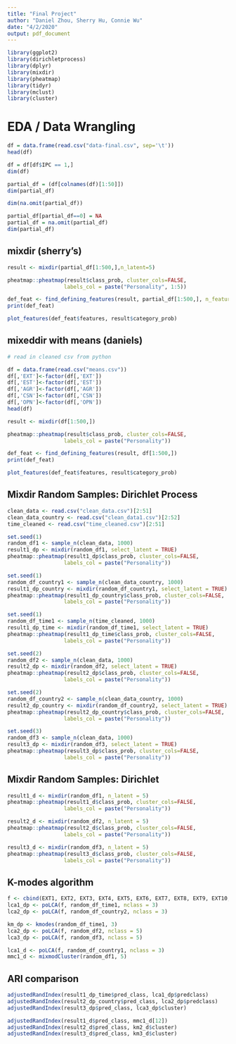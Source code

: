 ```yaml
---
title: "Final Project"
author: "Daniel Zhou, Sherry Hu, Connie Wu"
date: "4/2/2020"
output: pdf_document
---
```


```r
library(ggplot2)
library(dirichletprocess)
library(dplyr)
library(mixdir)
library(pheatmap)
library(tidyr)
library(mclust)
library(cluster)
```

# EDA / Data Wrangling
```r
df = data.frame(read.csv("data-final.csv", sep='\t'))
head(df)

```

```r
df = df[df$IPC == 1,]
dim(df)
```

```r
partial_df = (df[colnames(df)[1:50]])
dim(partial_df)
```

```r
dim(na.omit(partial_df))
```

```r
partial_df[partial_df==0] = NA
partial_df = na.omit(partial_df)
dim(partial_df)
```


## mixdir (sherry's)
```r
result <- mixdir(partial_df[1:500,],n_latent=5)
```

```r
pheatmap::pheatmap(result$class_prob, cluster_cols=FALSE,
                  labels_col = paste("Personality", 1:5))
```

```r
def_feat <- find_defining_features(result, partial_df[1:500,], n_features = 5)
print(def_feat)
```
```r
plot_features(def_feat$features, result$category_prob)
```

## mixeddir with means (daniels)

```r
# read in cleaned csv from python

df = data.frame(read.csv("means.csv"))
df[,'EXT']<-factor(df[,'EXT'])
df[,'EST']<-factor(df[,'EST'])
df[,'AGR']<-factor(df[,'AGR'])
df[,'CSN']<-factor(df[,'CSN'])
df[,'OPN']<-factor(df[,'OPN'])
head(df)
```


```r
result <- mixdir(df[1:500,])

```

```r
pheatmap::pheatmap(result$class_prob, cluster_cols=FALSE,
                  labels_col = paste("Personality"))
```

```r
def_feat <- find_defining_features(result, df[1:500,])
print(def_feat)
```
```r
plot_features(def_feat$features, result$category_prob)
```


## Mixdir Random Samples: Dirichlet Process

```r
clean_data <- read.csv("clean_data.csv")[2:51]
clean_data_country <- read.csv("clean_data1.csv")[2:52]
time_cleaned <- read.csv("time_cleaned.csv")[2:51]
```

```r
set.seed(1)
random_df1 <- sample_n(clean_data, 1000)
result1_dp <- mixdir(random_df1, select_latent = TRUE)
pheatmap::pheatmap(result1_dp$class_prob, cluster_cols=FALSE,
                  labels_col = paste("Personality"))
```

```r
set.seed(1)
random_df_country1 <- sample_n(clean_data_country, 1000)
result1_dp_country <- mixdir(random_df_country1, select_latent = TRUE)
pheatmap::pheatmap(result1_dp_country$class_prob, cluster_cols=FALSE,
                  labels_col = paste("Personality"))
```

```r
set.seed(1)
random_df_time1 <- sample_n(time_cleaned, 1000)
result1_dp_time <- mixdir(random_df_time1, select_latent = TRUE)
pheatmap::pheatmap(result1_dp_time$class_prob, cluster_cols=FALSE,
                  labels_col = paste("Personality"))
```

```r
set.seed(2)
random_df2 <- sample_n(clean_data, 1000)
result2_dp <- mixdir(random_df2, select_latent = TRUE)
pheatmap::pheatmap(result2_dp$class_prob, cluster_cols=FALSE,
                  labels_col = paste("Personality"))
```

```r
set.seed(2)
random_df_country2 <- sample_n(clean_data_country, 1000)
result2_dp_country <- mixdir(random_df_country2, select_latent = TRUE)
pheatmap::pheatmap(result2_dp_country$class_prob, cluster_cols=FALSE,
                  labels_col = paste("Personality"))
```

```r
set.seed(3)
random_df3 <- sample_n(clean_data, 1000)
result3_dp <- mixdir(random_df3, select_latent = TRUE)
pheatmap::pheatmap(result3_dp$class_prob, cluster_cols=FALSE,
                  labels_col = paste("Personality"))
```

## Mixdir Random Samples: Dirichlet

```r
result1_d <- mixdir(random_df1, n_latent = 5)
pheatmap::pheatmap(result1_d$class_prob, cluster_cols=FALSE,
                  labels_col = paste("Personality"))
```

```r
result2_d <- mixdir(random_df2, n_latent = 5)
pheatmap::pheatmap(result2_d$class_prob, cluster_cols=FALSE,
                  labels_col = paste("Personality"))
```

```r
result3_d <- mixdir(random_df3, n_latent = 5)
pheatmap::pheatmap(result3_d$class_prob, cluster_cols=FALSE,
                  labels_col = paste("Personality"))
```

## K-modes algorithm 

```r
f <- cbind(EXT1, EXT2, EXT3, EXT4, EXT5, EXT6, EXT7, EXT8, EXT9, EXT10, EST1, EST2, EST3, EST4, EST5, EST6, EST7, EST8, EST9, EST10, AGR1, AGR2, AGR3, AGR4, AGR5, AGR6, AGR7, AGR8, AGR9, AGR10, CSN1, CSN2, CSN3, CSN4, CSN5, CSN6, CSN7, CSN8, CSN9, CSN10, OPN1, OPN2, OPN3, OPN4, OPN5, OPN6, OPN7, OPN8, OPN9, OPN10) ~ 1
lca1_dp <- poLCA(f, random_df_time1, nclass = 3)
lca2_dp <- poLCA(f, random_df_country2, nclass = 3)

km_dp <- kmodes(random_df_time1, 3)
lca2_dp <- poLCA(f, random_df2, nclass = 5)
lca3_dp <- poLCA(f, random_df3, nclass = 5)
```

```r
lca1_d <- poLCA(f, random_df_country1, nclass = 3)
mmc1_d <- mixmodCluster(random_df1, 5)
```

## ARI comparison 
```r
adjustedRandIndex(result1_dp_time$pred_class, lca1_dp$predclass)
adjustedRandIndex(result2_dp_country$pred_class, lca2_dp$predclass)
adjustedRandIndex(result3_dp$pred_class, lca3_dp$cluster)
```

```r
adjustedRandIndex(result1_d$pred_class, mmc1_d[12])
adjustedRandIndex(result2_d$pred_class, km2_d$cluster)
adjustedRandIndex(result3_d$pred_class, km3_d$cluster)
```